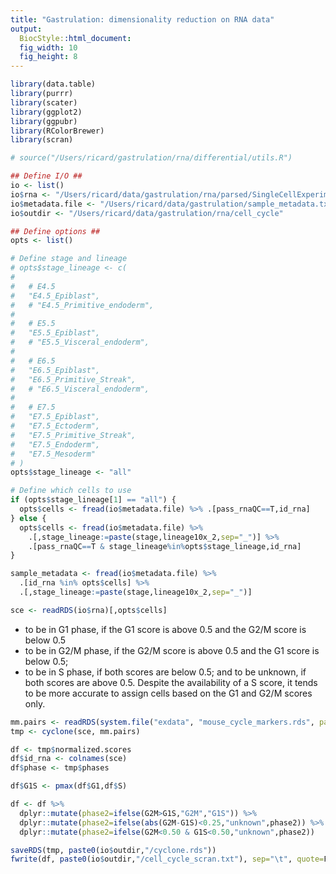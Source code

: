 ```yaml
---
title: "Gastrulation: dimensionality reduction on RNA data"
output: 
  BiocStyle::html_document: 
  fig_width: 10
  fig_height: 8
---
```

  
```r
library(data.table)
library(purrr)
library(scater)
library(ggplot2)
library(ggpubr)
library(RColorBrewer)
library(scran)
```

```r
# source("/Users/ricard/gastrulation/rna/differential/utils.R")
```

```r

## Define I/O ##
io <- list()
io$rna <- "/Users/ricard/data/gastrulation/rna/parsed/SingleCellExperiment.rds"
io$metadata.file <- "/Users/ricard/data/gastrulation/sample_metadata.txt"
io$outdir <- "/Users/ricard/data/gastrulation/rna/cell_cycle"

## Define options ##
opts <- list()

# Define stage and lineage
# opts$stage_lineage <- c(
# 
#   # E4.5
#   "E4.5_Epiblast",
#   # "E4.5_Primitive_endoderm",
#   
#   # E5.5
#   "E5.5_Epiblast",
#   # "E5.5_Visceral_endoderm",
#   
#   # E6.5
#   "E6.5_Epiblast",
#   "E6.5_Primitive_Streak",
#   # "E6.5_Visceral_endoderm",
# 
#   # E7.5 
#   "E7.5_Epiblast",
#   "E7.5_Ectoderm",
#   "E7.5_Primitive_Streak",
#   "E7.5_Endoderm",
#   "E7.5_Mesoderm"
# )
opts$stage_lineage <- "all"

# Define which cells to use
if (opts$stage_lineage[1] == "all") {
  opts$cells <- fread(io$metadata.file) %>% .[pass_rnaQC==T,id_rna]
} else {
  opts$cells <- fread(io$metadata.file) %>% 
    .[,stage_lineage:=paste(stage,lineage10x_2,sep="_")] %>%
    .[pass_rnaQC==T & stage_lineage%in%opts$stage_lineage,id_rna]
}
```

<!-- Load sample metadata -->
```r
sample_metadata <- fread(io$metadata.file) %>% 
  .[id_rna %in% opts$cells] %>%
  .[,stage_lineage:=paste(stage,lineage10x_2,sep="_")]
```

<!-- Load RNA expression data --> 
```r
sce <- readRDS(io$rna)[,opts$cells]
```

<!-- Infer cell cycle phase using cyclone from scram -->
- to be in G1 phase, if the G1 score is above 0.5 and the G2/M score is below 0.5
- to be in G2/M phase, if the G2/M score is above 0.5 and the G1 score is below 0.5; 
- to be in S phase, if both scores are below 0.5; and to be unknown, if both scores are above 0.5. 
Despite the availability of a S score, it tends to be more accurate to assign cells based on the G1 and G2/M scores only.
```r
mm.pairs <- readRDS(system.file("exdata", "mouse_cycle_markers.rds", package="scran"))
tmp <- cyclone(sce, mm.pairs)

df <- tmp$normalized.scores
df$id_rna <- colnames(sce)
df$phase <- tmp$phases

df$G1S <- pmax(df$G1,df$S)

df <- df %>% 
  dplyr::mutate(phase2=ifelse(G2M>G1S,"G2M","G1S")) %>%
  dplyr::mutate(phase2=ifelse(abs(G2M-G1S)<0.25,"unknown",phase2)) %>%
  dplyr::mutate(phase2=ifelse(G2M<0.50 & G1S<0.50,"unknown",phase2))
```

<!-- Save results -->
```r
saveRDS(tmp, paste0(io$outdir,"/cyclone.rds"))
fwrite(df, paste0(io$outdir,"/cell_cycle_scran.txt"), sep="\t", quote=F)
```

